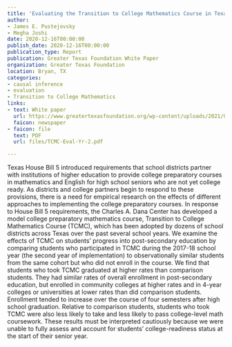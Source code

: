 ```yaml
---
title: 'Evaluating the Transition to College Mathematics Course in Texas high schools: Findings from the second year of implementation'
author:
- James E. Pustejovsky
- Megha Joshi
date: 2020-12-16T00:00:00
publish_date: 2020-12-16T00:00:00
publication_type: Report
publication: Greater Texas Foundation White Paper
organization: Greater Texas Foundation
location: Bryan, TX
categories:
- causal inference
- evaluation
- Transition to College Mathematics
links:
- text: White paper
  url: https://www.greatertexasfoundation.org/wp-content/uploads/2021/08/Pustejovsky-White-Paper-2020-REVISED.pdf
  faicon: newspaper
- faicon: file
  text: PDF
  url: files/TCMC-Eval-Yr-2.pdf

---
```



Texas House Bill 5 introduced requirements that school districts partner with institutions of higher education to provide college preparatory courses in mathematics and English for high school seniors who are not yet college ready. As districts and college partners begin to respond to these provisions, there is a need for empirical research on the effects of different approaches to implementing the college preparatory courses. In response to House Bill 5 requirements, the Charles A. Dana Center has developed a model college preparatory mathematics course, Transition to College Mathematics Course (TCMC), which has been adopted by dozens of school districts across Texas over the past several school years. We examine the effects of TCMC on students’ progress into post-secondary education by comparing students who participated in TCMC during the 2017-18 school year (the second year of implementation) to observationally similar students from the same cohort but who did not enroll in the course. We find that students who took TCMC graduated at higher rates than comparison students. They had similar rates of overall enrollment in post-secondary education, but enrolled in community colleges at higher rates and in 4-year colleges or universities at lower rates than did comparison students. Enrollment tended to increase over the course of four semesters after high school graduation. Relative to comparison students, students who took TCMC were also less likely to take and less likely to pass college-level math coursework. These results must be interpreted cautiously because we were unable to fully assess and account for students’ college-readiness status at the start of their senior year.

